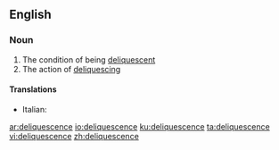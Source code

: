 ==English==

===Noun===
{{en-noun|~}}

# The condition of being [[deliquescent]]
# The action of [[deliquesce|deliquescing]]

====Translations====
{{trans-top|condition of being deliquescent}}
* Italian: {{t|it|deliquescenza|f}}
{{trans-mid}}
{{trans-bottom}}

[[ar:deliquescence]]
[[io:deliquescence]]
[[ku:deliquescence]]
[[ta:deliquescence]]
[[vi:deliquescence]]
[[zh:deliquescence]]